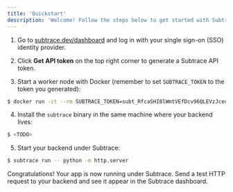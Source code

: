 ```yaml
---
title: 'Quickstart'
description: 'Welcome! Follow the steps below to get started with Subtrace.'
---
```


1. Go to [subtrace.dev/dashboard](https://subtrace.dev/dashboard) and log in with your single sign-on (SSO) identity provider.

2. Click **Get API token** on the top right corner to generate a Subtrace API token.

3. Start a worker node with Docker (remember to set `SUBTRACE_TOKEN` to the token you generated):

```bash
$ docker run -it --rm SUBTRACE_TOKEN=subt_RfcaSHI8lWmtVEfDcv96QLEVzJceuPKJDCf6Wy6amaG -v subtrace:/var/lib/clickhouse subtrace.dev/worker:latest
```

4. Install the `subtrace` binary in the same machine where your backend lives:

```bash
$ <TODO>
```

5. Start your backend under Subtrace:

```bash
$ subtrace run -- python -m http.server
```

Congratulations! Your app is now running under Subtrace. Send a test HTTP
request to your backend and see it appear in the Subtrace dashboard.
